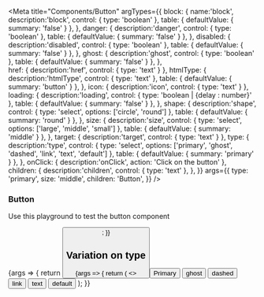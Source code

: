 

<Meta
  title="Components/Button"
  argTypes={{
    block: {
      name:'block', 
      description:'block', 
      control: {
        type: 'boolean'
      },
      table: {
        defaultValue: {
          summary: 'false'
        }
      },
    },
    danger: {
      description:'danger', 
      control: {
        type: 'boolean'
      },
      table: {
        defaultValue: {
          summary: 'false'
        }
      },
    },
    disabled: {
      description:'disabled', 
      control: {
        type: 'boolean'
      },
      table: {
        defaultValue: {
          summary: 'false'
        }
      },
    },
    ghost: {
      description:'ghost', 
      control: {
        type: 'boolean'
      },
      table: {
        defaultValue: {
          summary: 'false'
        }
      },
    },  
    href: {
      description:'href', 
      control: {
        type: 'text'
      }
    },
    htmlType: {
      description:'htmlType', 
      control: {
        type: 'text'
      },
      table: {
        defaultValue: {
          summary: 'button'
        }
      },
    },
    icon: {
      description:'icon', 
      control: {
        type: 'text'
      }
    },
    loading: {
      description:'loading', 
      control: {
        type: 'boolean | {delay : number}'
      },
      table: {
        defaultValue: {
          summary: 'false'
        }
      },
    },
    shape: {
      description:'shape', 
      control: {
        type: 'select', 
        options: ['circle', 'round']
      },
      table: {
        defaultValue: {
          summary: 'round'
        }
      },
    },
    size: {
      description:'size', 
      control: {
        type: 'select', 
        options: ['large', 'middle', 'small']
      },
      table: {
        defaultValue: {
          summary: 'middle'
        }
      },
    },
    target: {
      description:'target', 
      control: {
        type: 'text'
      }
    },
    type: {
      description:'type', 
      control: {
        type: 'select', 
        options: ['primary', 'ghost', 'dashed', 'link', 'text', 'default']
      },
      table: {
        defaultValue: {
          summary: 'primary'
        }
      },
    },
    onClick: {
      description:'onClick', 
      action: 'Click on the button'
    },
    children: {
      description:'children', 
      control: {
        type: 'text'
      },
    },
  }}
  args={{
    type: 'primary',
    size: 'middle',
    children: 'Button',
  }}
/>

### Button

Use this playground to test the button component

<Canvas>
  <Story name="Standard">
    {args => {
      return <Button {...args} />;
    }}
  </Story>
</Canvas>


<ArgsTable story="Standard" />


## Variation on type

<Story name="Type">
  {args => {
    return (
      <>
        <Button {...args} type="primary">
          Primary
        </Button>
        <Button {...args} type="ghost">
          ghost
        </Button>
        <Button {...args} type="dashed">
          dashed
        </Button>
        <Button {...args} type="link">
          link
        </Button>
        <Button {...args} type="text">
          text
        </Button>
        <Button {...args} type="default">
          default
        </Button>
      </>
    );
  }}
</Story>